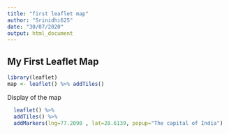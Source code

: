 ```yaml
---
title: "first leaflet map"
author: "Srinidhi625"
date: "30/07/2020"
output: html_document
---
```


## My First Leaflet Map

```r
library(leaflet)
map <- leaflet() %>% addTiles()
```

Display of the map
```r
  leaflet() %>%
  addTiles() %>%
  addMarkers(lng=77.2090 , lat=28.6139, popup="The capital of India")
```
